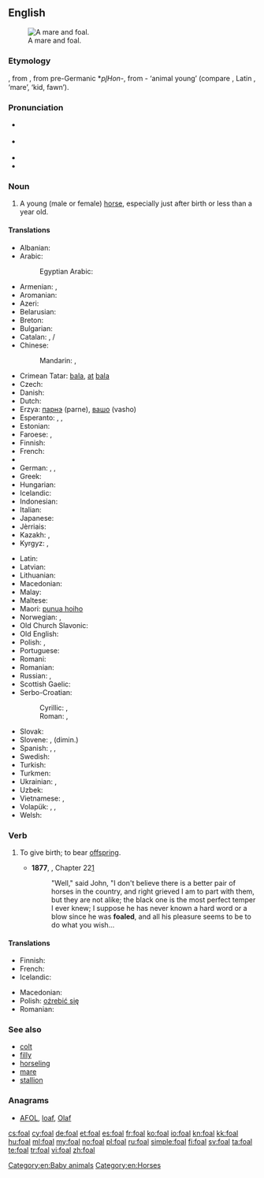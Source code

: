 ==English==
{{wikipedia|lang=en}}
[[Image:Mare and foal (Kvetina-Marie).jpg|thumb|right|A mare and foal.]]

===Etymology===
{{etyl|ang}} {{term|fola|lang=ang}}, from {{etyl|gem-pro|en}} {{recons|fulô|lang=gem-pro}}, from pre-Germanic *''pl̥Hon''-, from {{etyl|ine-pro|en}} {{recons|pōlH|lang=ine-pro}}- ‘animal young’ (compare {{etyl|grc|-}} {{term|πώλος|tr=pṓlos|lang=grc}}, Latin {{term|pullus|lang=la}}, {{etyl|sq|-}} {{term|pelë|lang=sq}} ‘mare’, {{etyl|hy|-}} {{term||ul}} ‘kid, fawn’).

===Pronunciation===
* {{a|UK}} {{IPA|/fəʊl/}}
* {{a|US}} {{IPA|/foʊl/}}
* {{audio|en-us-foal.ogg|Audio (US)}}
* {{rhymes|əʊl}}

===Noun===
{{en-noun}}

# A young (male or female) [[horse]], especially just after birth or less than a year old.

====Translations====
{{trans-top|young (male or female) horse}}
* Albanian: {{t-|sq|mëz|m}}
* Arabic: {{t|ar|مهر|m|tr=muhr|sc=Arab}}
*: Egyptian Arabic: {{tø|arz|مهر|m|tr=muhr|sc=Arab}}
* Armenian: {{t-|hy|մտրուկ|tr=mtruk}}, {{t-|hy|քուռակ|tr=k’urak}}
* Aromanian: {{t-|rup|mãndzu}}
* Azeri: {{t-|az|qulun}}
* Belarusian: {{t-|be|жарабя|n|tr=žarabjá|sc=Cyrl}}
* Breton: {{t+|br|ebeul|m}}
* Bulgarian: {{t+|bg|конче|n|tr=konče|sc=Cyrl}}
* Catalan: {{t-|ca|pollí}}, {{t-|ca|poltre}} {{m}}/{{f}}
* Chinese:
*: Mandarin: {{t|cmn|駒子|sc=Hani}}, {{t|cmn|驹子|tr=jūzi|sc=Hani}}
* Crimean Tatar: [[bala#Crimean Tatar|bala]], [[at]] [[bala]]
* Czech: {{t+|cs|hříbě|n}}
* Danish: {{t+|da|føl|n}}
* Dutch: {{t+|nl|veulen|n}}
* Erzya: [[парнэ]] (parne), [[вашо]] (vasho)
* Esperanto: {{qualifier|♂♀}} {{t-|eo|ĉevalido}}, {{qualifier|♂}} {{t-|eo|virĉevalido}}, {{qualifier|♀}} {{t-|eo|ĉevalidino}}
* Estonian: {{t-|et|varss}}
* Faroese: {{t-|fo|fyl|n}}, {{t-|fo|foli|m}}
* Finnish: {{t+|fi|varsa}}
* French: {{t+|fr|poulain|m}}
* {{trreq|Georgian}}
* German: {{t+|de|Fohlen|n}}, {{t+|de|Füllen|n}}, {{t-|de|Jungpferd|n}}
* Greek: {{t+|el|πουλάρι|n|tr=poulári}}
* Hungarian: {{t+|hu|csikó}}
* Icelandic: {{t+|is|folald|n}}
* Indonesian: {{t-|id|anak kuda}}
* Italian: {{t+|it|puledro|n}}
* Japanese: {{t-|ja|子馬|tr=[[こうま]], ko-uma}}
* Jèrriais: {{tø|roa-jer|poulain|m}}
* Kazakh: {{t|kk|құлын|tr=qulın|sc=Cyrl}}, {{t|kk|құлыншақ|tr=qulınşaq|sc=Cyrl}}
* Kyrgyz: {{t+|ky|кулун|tr=kulun|sc=Cyrl}}, {{t-|ky|тай|tr=tay|sc=Cyrl}}
{{trans-mid}}
* Latin: {{t-|la|equulus|m}}
* Latvian: {{t-|lv|kumeļš}}
* Lithuanian: {{t-|lt|kumeliukas}}
* Macedonian: {{t-|mk|ждребе|n|tr=ždrébe}}
* Malay: {{t-|ms|anak kuda}}
* Maltese: {{t-|mt|felu|m}}
* Maori: [[punua hoiho]]
* Norwegian: {{t+|no|føll|n}},  {{t+|no|fole|m}}
* Old Church Slavonic: {{tø|cu|жрѣбьць|m|tr=žrěbĭcĭ|sc=Cyrs}}
* Old English: {{t-|ang|fola|m}}
* Polish: {{t+|pl|źrebak|m}}, {{t+|pl|źrebię|n}}
* Portuguese: {{t+|pt|potro|m}}
* Romani: {{tø|rom|khuro}}
* Romanian: {{t+|ro|mânz|m}}
* Russian: {{t+|ru|жеребёнок|tr=žerebjónok|m}}, {{t+|ru|жеребец|tr=žerebéc|m}}
* Scottish Gaelic: {{t-|gd|searrach|m}}
* Serbo-Croatian:
*: Cyrillic: {{t-|sh|ждребе|n|sc=Cyrl}}, {{t-|sh|ждријебе|n|sc=Cyrl}}
*: Roman: {{t-|sh|ždrebe|n}}, {{t-|sh|ždrebe|n}}
* Slovak: {{t-|sk|žriebä|n}}
* Slovene: {{t+|sl|žrebe|n}}, {{t-|sl|žrebiček|m}} (dimin.)
* Spanish: {{t-|es|potranco|m}}, {{t+|es|potro|m}}, {{t-|es|potra|f}}
* Swedish: {{t+|sv|föl|n}}
* Turkish: {{t+|tr|tay}}
* Turkmen: {{t-|tk|taý}}
* Ukrainian: {{t-|uk|лоша|m|tr=loša|sc=Cyrl}}, {{t+|uk|жеребець|m|tr=žerebécʹ|sc=Cyrl}}
* Uzbek: {{t+|uz|toy}}
* Vietnamese: {{t-|vi|ngựa con}}, {{t-|vi|lừa con}}
* Volapük: {{qualifier|♂♀}} {{t+|vo|jevodül}}, {{qualifier|♂}} {{t+|vo|hijevodül}}, {{qualifier|♀}} {{t+|vo|jijevodül}}
* Welsh: {{t+|cy|ebol|m}}
{{trans-bottom}}

===Verb===
{{en-verb|foals|foaling|foaled|foaled}}

# {{context|equestrian}} To give birth; to bear [[offspring]].
#*'''1877''', {{w|Anna Sewell}}, {{w|Black Beauty}} Chapter 22[http://en.wikisource.org/wiki/Black_Beauty/22]
#*:"Well," said John, "I don't believe there is a better pair of horses in the country, and right grieved I am to part with them, but they are not alike; the black one is the most perfect temper I ever knew; I suppose he has never known a hard word or a blow since he was '''foaled''', and all his pleasure seems to be to do what you wish...

====Translations====
{{trans-top|give birth}}
* Finnish: {{t+|fi|varsoa}}
* French: {{t+|fr|pouliner}}
* Icelandic: {{t+|is|kasta}}
{{trans-mid}}
* Macedonian: {{t-|mk|се ождребува|tr=se oždrébuva}}
* Polish: [[oźrebić się]]
* Romanian: {{t+|ro|făta}}
{{trans-bottom}}

===See also===
* [[colt]]
* [[filly]]
* [[horseling]]
* [[mare]]
* [[stallion]]

===Anagrams===
* [[AFOL#English|AFOL]], [[loaf#English|loaf]], [[Olaf#English|Olaf]]

[[Category:en:Baby animals]]
[[Category:en:Horses]]

[[cs:foal]]
[[cy:foal]]
[[de:foal]]
[[et:foal]]
[[es:foal]]
[[fr:foal]]
[[ko:foal]]
[[io:foal]]
[[kn:foal]]
[[kk:foal]]
[[hu:foal]]
[[ml:foal]]
[[my:foal]]
[[no:foal]]
[[pl:foal]]
[[ru:foal]]
[[simple:foal]]
[[fi:foal]]
[[sv:foal]]
[[ta:foal]]
[[te:foal]]
[[tr:foal]]
[[vi:foal]]
[[zh:foal]]